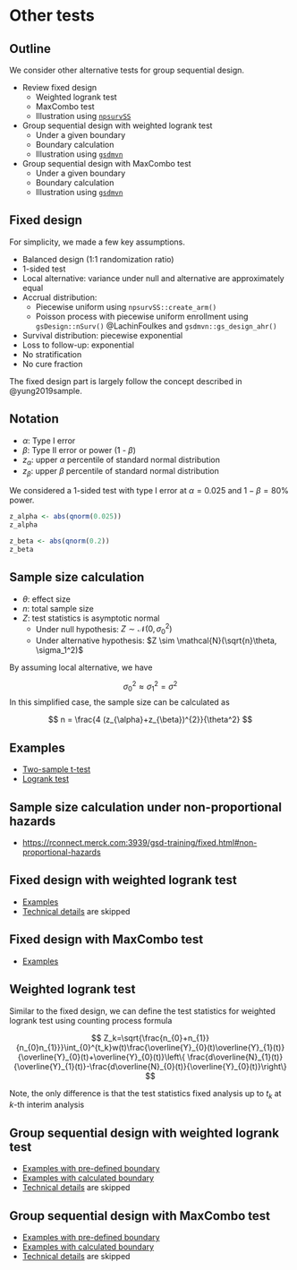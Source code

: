# Other tests

## Outline

We consider other alternative tests for group sequential design.

- Review fixed design
  - Weighted logrank test
  - MaxCombo test
  - Illustration using [`npsurvSS`](https://cran.r-project.org/package=npsurvSS)

- Group sequential design with weighted logrank test
  - Under a given boundary
  - Boundary calculation
  - Illustration using [`gsdmvn`](https://merck.github.io/gsdmvn/)

- Group sequential design with MaxCombo test
  - Under a given boundary
  - Boundary calculation
  - Illustration using [`gsdmvn`](https://merck.github.io/gsdmvn/)

## Fixed design

For simplicity, we made a few key assumptions.

- Balanced design (1:1 randomization ratio)
- 1-sided test
- Local alternative: variance under null and alternative are approximately equal
- Accrual distribution:
  - Piecewise uniform using `npsurvSS::create_arm()`
  - Poisson process with piecewise uniform enrollment using `gsDesign::nSurv()` @LachinFoulkes and `gsdmvn::gs_design_ahr()`
- Survival distribution: piecewise exponential
- Loss to follow-up: exponential
- No stratification
- No cure fraction

The fixed design part is largely follow the concept described in @yung2019sample.

## Notation

- $\alpha$: Type I error
- $\beta$: Type II error or power (1 - $\beta$)
- $z_\alpha$: upper $\alpha$ percentile of standard normal distribution
- $z_\beta$: upper $\beta$ percentile of standard normal distribution

We considered a 1-sided test with type I error at $\alpha=0.025$ and $1-\beta=80\%$ power.

```r
z_alpha <- abs(qnorm(0.025))
z_alpha
```

```r
z_beta <- abs(qnorm(0.2))
z_beta
```

## Sample size calculation

- $\theta$: effect size
- $n$: total sample size
- $Z$: test statistics is asymptotic normal
  - Under null hypothesis: $Z \sim \mathcal{N}(0, \sigma_0^2)$
  - Under alternative hypothesis: $Z \sim \mathcal{N}(\sqrt{n}\theta, \sigma_1^2)$

By assuming local alternative, we have

$$\sigma_0^2 \approx \sigma_1^2 = \sigma^2$$
In this simplified case, the sample size can be calculated as

$$ n = \frac{4 (z_{\alpha}+z_{\beta})^{2}}{\theta^2} $$

## Examples

- [Two-sample t-test](https://rconnect.merck.com:3939/gsd-training/fixed.html#two-sample-t-test)
- [Logrank test](https://rconnect.merck.com:3939/gsd-training/fixed.html#logrank-test)

## Sample size calculation under non-proportional hazards

- <https://rconnect.merck.com:3939/gsd-training/fixed.html#non-proportional-hazards>

## Fixed design with weighted logrank test

- [Examples](https://rconnect.merck.com:3939/gsd-training/fixed.html#weighted-logrank-test)
- [Technical details](https://rconnect.merck.com:3939/gsd-training/fixed.html#technical-details) are skipped

## Fixed design with MaxCombo test

- [Examples](https://rconnect.merck.com:3939/gsd-training/fixed.html#maxcombo-test)


## Weighted logrank test

Similar to the fixed design, we can define the test statistics for weighted logrank test using counting process formula

$$ Z_k=\sqrt{\frac{n_{0}+n_{1}}{n_{0}n_{1}}}\int_{0}^{t_k}w(t)\frac{\overline{Y}_{0}(t)\overline{Y}_{1}(t)}{\overline{Y}_{0}(t)+\overline{Y}_{0}(t)}\left\{ \frac{d\overline{N}_{1}(t)}{\overline{Y}_{1}(t)}-\frac{d\overline{N}_{0}(t)}{\overline{Y}_{0}(t)}\right\} $$

Note, the only difference is that the test statistics fixed analysis up to $t_k$ at $k$-th interim analysis

## Group sequential design with weighted logrank test

- [Examples with pre-defined boundary](https://rconnect.merck.com:3939/gsd-training/wlr.html#example-scenario)
- [Examples with calculated boundary](https://rconnect.merck.com:3939/gsd-training/wlr-boundary.html)
- [Technical details](https://rconnect.merck.com:3939/gsd-training/wlr.html#technical-details-1) are skipped

## Group sequential design with MaxCombo test

- [Examples with pre-defined boundary](https://rconnect.merck.com:3939/gsd-training/wlr.html#example-scenario)
- [Examples with calculated boundary](https://rconnect.merck.com:3939/gsd-training/maxcombo-boundary.html)
- [Technical details](https://rconnect.merck.com:3939/gsd-training/maxcombo.html#outline-of-technical-details) are skipped

